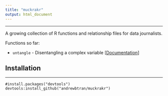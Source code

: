 ```yaml
---
title: "muckrakr"
output: html_document
---
```


----

A growing collection of R functions and relationship files for data journalists.

Functions so far:

* `untangle` - Disentangling a complex variable [[Documentation](http://andrewbtran.github.com/muckrakr/untangle.html)]


## Installation

----

```
#install.packages("devtools")
devtools:install_github("andrewbtran/muckrakr")
```

